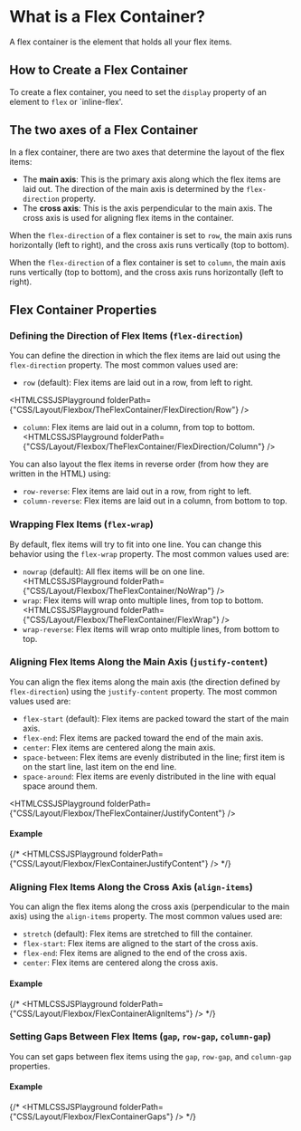 

# What is a Flex Container?
A flex container is the element that holds all your flex items. 

## How to Create a Flex Container
To create a flex container, you need to set the `display` property of an element to `flex` or `inline-flex'.

## The two axes of a Flex Container
In a flex container, there are two axes that determine the layout of the flex items:
- The **main axis**: This is the primary axis along which the flex items are laid out. The direction of the main axis is determined by the `flex-direction` property.
- The **cross axis**: This is the axis perpendicular to the main axis. The cross axis is used for aligning flex items in the container.

When the `flex-direction` of a flex container is set to `row`, the main axis runs horizontally (left to right), and the cross axis runs vertically (top to bottom). 
<FlexContainerAxesRow alt="Flex Container Axes when flex-direction is set to row" className="w-full h-auto object-contain"/>

When the `flex-direction` of a flex container is set to `column`, the main axis runs vertically (top to bottom), and the cross axis runs horizontally (left to right).

<FlexContainerAxesColumn alt="Flex Container Axes when flex-direction is set to column" className="w-full h-auto object-contain"/>


## Flex Container Properties

### Defining the Direction of Flex Items (`flex-direction`)
You can define the direction in which the flex items are laid out using the `flex-direction` property. The most common values used are:
- `row` (default): Flex items are laid out in a row, from left to right.

<HTMLCSSJSPlayground folderPath={"CSS/Layout/Flexbox/TheFlexContainer/FlexDirection/Row"} />
- `column`: Flex items are laid out in a column, from top to bottom.
<HTMLCSSJSPlayground folderPath={"CSS/Layout/Flexbox/TheFlexContainer/FlexDirection/Column"} />

You can also layout the flex items in reverse order (from how they are written in the HTML) using:
- `row-reverse`: Flex items are laid out in a row, from right to left.
- `column-reverse`: Flex items are laid out in a column, from bottom to top.

### Wrapping Flex Items (`flex-wrap`)
By default, flex items will try to fit into one line. You can change this behavior using the `flex-wrap` property. The most common values used are:
- `nowrap` (default): All flex items will be on one line.
<HTMLCSSJSPlayground folderPath={"CSS/Layout/Flexbox/TheFlexContainer/NoWrap"} />
- `wrap`: Flex items will wrap onto multiple lines, from top to bottom.
<HTMLCSSJSPlayground folderPath={"CSS/Layout/Flexbox/TheFlexContainer/FlexWrap"} />
- `wrap-reverse`: Flex items will wrap onto multiple lines, from bottom to top.


### Aligning Flex Items Along the Main Axis (`justify-content`)
You can align the flex items along the main axis (the direction defined by `flex-direction`) using the `justify-content` property. The most common values used are:
- `flex-start` (default): Flex items are packed toward the start of the main axis.
- `flex-end`: Flex items are packed toward the end of the main axis.
- `center`: Flex items are centered along the main axis.
- `space-between`: Flex items are evenly distributed in the line; first item is on the start line, last item on the end line.
- `space-around`: Flex items are evenly distributed in the line with equal space around them.

<HTMLCSSJSPlayground folderPath={"CSS/Layout/Flexbox/TheFlexContainer/JustifyContent"} />
#### Example
{/* <HTMLCSSJSPlayground folderPath={"CSS/Layout/Flexbox/FlexContainerJustifyContent"} /> */}

### Aligning Flex Items Along the Cross Axis (`align-items`)
You can align the flex items along the cross axis (perpendicular to the main axis) using the `align-items` property. The most common values used are:
- `stretch` (default): Flex items are stretched to fill the container.
- `flex-start`: Flex items are aligned to the start of the cross axis.
- `flex-end`: Flex items are aligned to the end of the cross axis.
- `center`: Flex items are centered along the cross axis.

#### Example
{/* <HTMLCSSJSPlayground folderPath={"CSS/Layout/Flexbox/FlexContainerAlignItems"} /> */}

### Setting Gaps Between Flex Items (`gap`, `row-gap`, `column-gap`)
You can set gaps between flex items using the `gap`, `row-gap`, and `column-gap` properties.
#### Example
{/* <HTMLCSSJSPlayground folderPath={"CSS/Layout/Flexbox/FlexContainerGaps"} /> */}
